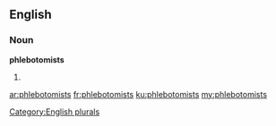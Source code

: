 ==English==

===Noun===
'''phlebotomists'''

# {{plural of|[[phlebotomist]]}}

[[Category:English plurals]]

[[ar:phlebotomists]]
[[fr:phlebotomists]]
[[ku:phlebotomists]]
[[my:phlebotomists]]